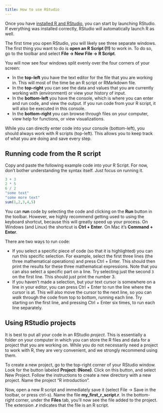 ```yaml
---
title: How to use RStudio
---
```



Once you have [installed R and RStudio](0_install-r-and-rstudio.qmd), you can start by launching RStudio. If everything was installed correctly, RStudio will automatically launch R as well.

The first time you open RStudio, you will likely see three separate windows. The first thing you want to do is **open an R Script (!!)** to work in. To do so, go to the toolbar and select **File -\> New File -\> R Script**.

You will now see four windows split evenly over the four corners of your screen:

-   In the **top-left** you have the text editor for the file that you are working in. This will most of the time be an R script or RMarkdown file.
-   In the **top-right** you can see the data and values that you are currently working with (environment) or view your history of input.
-   In the **bottom-left** you have the console, which is where you can enter and run code, and view the output. If you run code from your R script, it will also be executed in this console.
-   In the **bottom-right** you can browse through files on your computer, view help for functions, or view visualizations.

While you can directly enter code into your console (bottom-left), you should always work with R scripts (top-left). This allows you to keep track of what you are doing and save every step.

## Running code from the R script

Copy and paste the following example code into your R Script. For now, don't bother understanding the syntax itself. Just focus on running it.

```r
3 + 3
2 * 5
6 / 2
"some text"
"some more text"
sum(1,2,3,4,5)
```

You can **run** code by selecting the code and clicking on the **Run** button in the toolbar. However, we highly recommend getting used to using the keyboard shortcut, because this will greatly speed up your process. On Windows (and Linux) the shortcut is **Ctrl + Enter**. On Mac it's **Command + Enter**. 

There are two ways to run code:

-   If you select a specific piece of code (so that it is highlighted) you can run this specific selection. For example, select the first three lines (the three mathematical operations) and press Ctrl + Enter. This should then print the results for these three mathematical expressions. Note that you can also select a specific part on a line. Try selecting just the second `3` on the first line. This should just print the number 3. 
-   If you haven't made a selection, but your text cursor is somewhere on a line in your editor, you can press Ctrl + Enter to run the line where the cursor is at. This will also move the cursor to the next line, so you can *walk* through the code from top to bottom, running each line. Try starting on the first line, and pressing Ctrl + Enter six times, to run each line separately.


## Using RStudio projects

It is best to put all your code in an RStudio *project*. This is essentially a folder on your computer in which you can store the R files and data for a project that you are working on. While you do not necessarily need a project to work with R, they are very convenient, and we strongly recommend using them.

To create a new project, go to the top-right corner of your RStudio window. Look for the button labeled **Project: (None)**. Click on this button, and select New Project. Follow the instructions to create a new directory with a new project. Name the project "R introduction".

Now, open a new R script and immediately save it (select File -\> Save in the toolbar, or press ctrl-s). Name the file **my_first_r_script.r**. In the bottom-right corner, under the **Files** tab, you'll now see the file added to the project. The extension **.r** indicates that the file is an R script.
